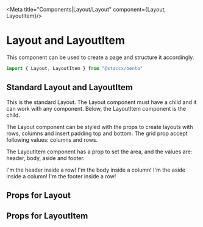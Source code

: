 
<Meta title="Components|Layout/Layout" component={Layout, LayoutItem}/>

# Layout and LayoutItem
This component can be used to create a page and structure it accordingly.

```javascript
import { Layout, LayoutItem } from "@staccx/bento"
```

## Standard Layout and LayoutItem
This is the standard Layout. The Layout component must have a child and it can work with any component. Below, the LayoutItem component is the child.

The Layout component can be styled with the props to create layouts with rows, columns and insert padding top and bottom. The grid prop accept following values: columns and rows.

The LayoutItem component has a prop to set the area, and the values are: header, body, aside and footer.

<Preview>
  <Story name="Standard Layout and LayoutItem">
    <div>
        <Layout 
            grid="rows" 
            style={{ backgroundColor: "#38618C", padding: 24, color: "white" }}>
            <LayoutItem 
                area="header"
                style={{ backgroundColor: "#FFFFFF", padding: 24, color: "black" }}>
                I'm the header inside a row!
            </LayoutItem>
        </Layout>
        <Layout 
            grid="columns"
            columnGap="large"
            style={{ backgroundColor: "#35A7FF", padding: 24, color: "white" }}
            >
            <LayoutItem 
                area="body"
                style={{ backgroundColor: "#FFFFFF", padding: 24, color: "black" }}>
                I'm the body inside a column!
            </LayoutItem>
            <LayoutItem 
                area="aside"
                style={{ backgroundColor: "#FFFFFF", padding: 24, color: "black" }}>
                I'm the aside inside a column!
            </LayoutItem>
        </Layout>
        <Layout 
            grid="rows" 
            style={{ backgroundColor: "#38618C", padding: 24, color: "white" }}>
            <LayoutItem 
                area="header"
                style={{ backgroundColor: "#FFFFFF", padding: 24, color: "black" }}>
                I'm the footer inside a row!
            </LayoutItem>
        </Layout>
    </div>
  </Story>
</Preview>

## Props for Layout
<Props of={Layout} />

## Props for LayoutItem
<Props of={LayoutItem} />